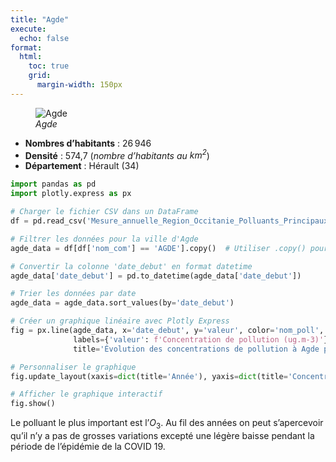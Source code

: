 ```yaml
---
title: "Agde"
execute:
  echo: false
format:
  html:
    toc: true
    grid:
      margin-width: 150px
---
```



![*Agde*](agde.svg)

* **Nombres d'habitants** : 26 946
* **Densité** : 574,7 (*nombre d'habitants au $km^2$*)
* **Département** : Hérault (34) 

```python


import pandas as pd
import plotly.express as px

# Charger le fichier CSV dans un DataFrame
df = pd.read_csv('Mesure_annuelle_Region_Occitanie_Polluants_Principaux.csv')

# Filtrer les données pour la ville d'Agde
agde_data = df[df['nom_com'] == 'AGDE'].copy()  # Utiliser .copy() pour éviter le SettingWithCopyWarning

# Convertir la colonne 'date_debut' en format datetime
agde_data['date_debut'] = pd.to_datetime(agde_data['date_debut'])

# Trier les données par date
agde_data = agde_data.sort_values(by='date_debut')

# Créer un graphique linéaire avec Plotly Express
fig = px.line(agde_data, x='date_debut', y='valeur', color='nom_poll',
              labels={'valeur': f'Concentration de pollution (ug.m-3)'},
              title='Évolution des concentrations de pollution à Agde par année')

# Personnaliser le graphique
fig.update_layout(xaxis=dict(title='Année'), yaxis=dict(title='Concentration de pollution (ug.m-3)'))

# Afficher le graphique interactif
fig.show()

```

Le polluant le plus important est l'$O_3$. Au fil des années on peut s'apercevoir qu'il n'y a pas de grosses variations excepté une légère baisse pendant la période de l'épidémie de la COVID 19. 